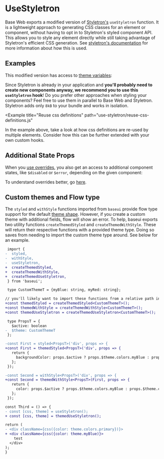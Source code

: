 <!--
Copyright (c) 2018-2019 Uber Technologies, Inc.

This source code is licensed under the MIT license found in the
LICENSE file in the root directory of this source tree.
-->




# UseStyletron

Base Web exports a modified version of [Styletron's](https://www.styletron.org/api/#styled) `useStyletron`
function. It is a lightweight approach to generating CSS classes for an element or component, without
having to opt in to Styletron's styled component API. This allows you to style any element directly while
still taking advantage of Styletron's efficient CSS generation. See
[styletron's documentation](https://www.styletron.org/react/#usestyletron-hook) for more
information about how this is used.

## Examples

This modified version has access to [theme variables](/guides/theming/#theming-values):

<Example title="Using theme values" path="use-styletron/basic.js">
  <UseStyletronBasic />
</Example>

Since Styletron is already in your application and **you'll probably need to create new components anyway, we recommend you to use this `useStyletron` hook**!
Do you prefer other approaches when styling your components? Feel free to use
them in parallel to Base Web and Styletron. Styletron adds only `8kB` to your
bundle and works in isolation.

<Example
  title="Reuse css definitions"
  path="use-styletron/reuse-css-definitions.js"
>
  <ReuseDefinitions />
</Example>

In the example above, take a look at how css definitions are re-used by multiple elements. Consider how this can be
further extended with your own custom hooks.

## Additional State Props

When you [use overrides](/guides/understanding-overrides/), you also get an access to additional component states, like `$disabled` or `$error`, depending
on the given component:

<Example title="Overriding subcomponents" path="use-styletron/overrides.js">
  <StyledOverrides />
</Example>

To understand overrides better, go [here](/guides/understanding-overrides/).

## Custom themes and Flow type

The `styled` and `withStyle` functions imported from `baseui` provide flow type support for the
default [theme shape](/guides/theming/#theming-values). However, if you create a custom theme with additional fields,
flow will show an error. To help, baseui exports two utility functions `createThemedStyled` and
`createThemedWithStyle`. These will return their respective functions with a provided theme type.
Doing so saves from needing to import the custom theme type around. See below for an example.

```diff
 import {
-  styled,
-  withStyle,
-  useStyletron,
+  createThemedStyled,
+  createThemedWithStyle,
+  createThemedUseStyletron,
 } from 'baseui';

 type CustomThemeT = {myBlue: string, myRed: string};

// you'll likely want to import these functions from a relative path in your application
+const themedStyled = createThemedStyled<CustomThemeT>();
+const themedWithStyle = createThemedWithStyle<CustomThemeT>();
+const themedUseStyletron = createThemedUseStyletron<CustomThemeT>();

 type PropsT = {
   $active: boolean
-  $theme: CustomThemeT
 };

-const First = styled<PropsT>('div', props => {
+const First = themedStyled<PropsT>('div', props => {
   return {
     backgroundColor: props.$active ? props.$theme.colors.myBlue : props.$theme.colors.myRed,
   };
 });

-const Second = withStyle<PropsT>('div', props => {
+const Second = themedWithStyle<PropsT>(First, props => {
   return {
     color: props.$active ? props.$theme.colors.myBlue : props.$theme.colors.myRed,
   };
 });

const Third = () => {
- const [css, theme] = useStyletron();
+ const [css, theme] = themedUseStyletron();

return (
- <div className={css({color: theme.colors.primary})}>
+ <div className={css({color: theme.myBlue)}>
    test
  </div>
);
}
```
